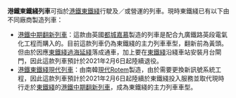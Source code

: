 '''港鐵東鐵綫列車'''可指於[[港鐵|港鐵]][[東鐵綫|東鐵綫]]行駛及／或營運的列車。現時東鐵綫已有以下由不同廠商製造列車：
* [[港鐵中期翻新列車|港鐵中期翻新列車]]：這款由英國[[都城嘉慕|都城嘉慕]]製造的列車是配合九廣鐵路英段電氣化工程而購入的。目前這款列車仍為東鐵綫的主力列車車型，翻新前為黃頭。但由於因應[[香港第四條過海鐵路|東鐵綫過海延綫]]落成通車，加上要在[[東鐵綫|東鐵綫]]沿綫車站安裝月台閘門，因此這款列車預計於2021年2月6日起陸續退役。
* [[港鐵東鐵綫現代列車|港鐵東鐵綫現代列車]]：由南韓[[現代Rotem|現代Rotem]]製造，由於需要更換新訊號系統工程，因此這款列車預計於2021年2月6日起陸續於東鐵綫投入服務並取代現時行走於[[東鐵綫|東鐵綫]]的[[港鐵中期翻新列車|港鐵中期翻新列車]]，成為東鐵綫的主力列車車型。

{{消歧義|Cat=七字消歧義}}